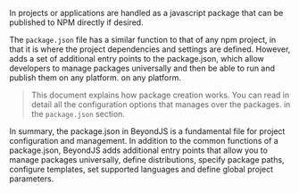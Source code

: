
<DocHeader pretitle="Basics" title="Packages" />

In <BeyondJS/> projects or applications are handled as a javascript package that can be published to NPM directly if desired.

The `package.json` file has a similar function to that of any npm project,
in that it is where the project dependencies and settings are defined. However, <BeyondJS/> adds a set of additional entry points
to the package.json, which allow developers to manage packages universally and then be able to run and publish them on any platform.
on any platform.

> This document explains how package creation works.
> You can read in detail all the configuration options that <BeyondJS/> manages over the packages.
> in <Link href="/docs/packages/json">the `package.json`</Link> section.

In summary, the package.json in BeyondJS is a fundamental file for project configuration and management.
In addition to the common functions of a package.json, BeyondJS adds additional entry points that allow you to manage packages universally,
define distributions, specify package paths, configure templates, set supported languages and define global project parameters.

<Title tag="h2" text="Crear un paquete" />

Los paquetes en <BeyondJS/> pueden crearse de tres maneras:

-   ejecutando el comando `beyond add package` en la consola de comandos.
-   Haciendo uso del BeyondJS Workspace.
-   Manualmente.

<Title tag="h3" text="Creación usando el CLI" />

Para Crear un proyecto por medio del cli sólo debes ejecutar el siguiente comando:

<Code>beyond add package.</Code>

> Para hacer uso del CLI de <BeyondJS/> debes tener <BeyondJS/> instalado de forma global. Puedes ver todos los comandos provistos
> en <Link href="/docs/cli">la sección del cli</Link> de esta documentación.

<Title tag="h3" text="Creación usando BeyondJS Workspace" />

Puedes crear paquetes directamente desde el BeyondJS Workspace, para hacerlo debes seguir los siguientes pasos:

-   Ejecutar <BeyondJS/> en la carpeta que desees gestionar tus proyectos.
-   Acceder a <ELink href="https://workspace.beyondjs.com"> https://workspace.beyondjs.com</ELink> y crear el proyecto por medio de su interfaz gráfica.
    Puedes leer más acerca de cómo funciona el Workspace en la <Link href="/docs/workspace">sección de BeyondJS Workspace</Link>.

<Title tag="h3" text="Manual creation" />

You can create the packages manually, for this you only have to create a package.json with its minimal structure, which must include
the package name.

<Code name="package.json">
	{`{
 "name": "package-name",
}`}
</Code>

In addition, you will need to create the `beyond.json` file so that the <BeyondJS/> DevServer can recognize it. The file must have the following structure

<CodeBox title="beyond.json">
	{`{
    "applications": ["./project.json"]
}`}
</CodeBox>

> You can create the package.json with third party tools like NPM or Yarn, then register them in the `beyond.json` file. You must make sure
> that you have the package properties that <BeyondJS/> requires.
> Además, tendrás que crear el archivo `beyond.json` para que el DevServer de <BeyondJS/> pueda reconocerlo. El archivo debe tener la siguiente estrucutra

<NextLinks items={['packages/distributions', 'packages/json']} />
